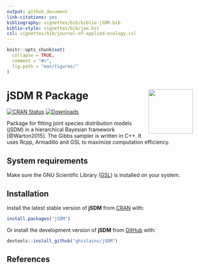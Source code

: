 ```yaml
---
output: github_document
link-citations: yes
bibliography: vignettes/bib/biblio-jSDM.bib
biblio-style: vignettes/bib/jae.bst
csl: vignettes/bib/journal-of-applied-ecology.csl
---
```


<!-- README.md is generated from README.Rmd. Please edit that file -->

```r
knitr::opts_chunk$set(
  collapse = TRUE,
  comment = "#>",
  fig.path = "man/figures/"
)
```

# jSDM R Package <img src="man/figures/logo.png" align="right" alt="" width="120" />

[![CRAN Status](https://www.r-pkg.org/badges/version/jSDM)](https://cran.r-project.org/package=jSDM)
[![Downloads](https://cranlogs.r-pkg.org/badges/jSDM)](https://cran.r-project.org/package=jSDM)

Package for fitting joint species distribution models (jSDM) in a hierarchical Bayesian framework [@Warton2015]. The Gibbs sampler is written in C++. It uses Rcpp, Armadillo and GSL to maximize computation efficiency.

## System requirements

Make sure the GNU Scientific Library ([GSL](https://www.gnu.org/software/gsl/)) is installed on your system.

## Installation

Install the latest stable version of **jSDM** from [CRAN](https://cran.r-project.org/) with:

```r
install.packages("jSDM")
```

Or install the development version of **jSDM** from [GitHub](https://github.com/ghislainv/jSDM) with:

```r
devtools::install_github("ghislainv/jSDM")
```

## References